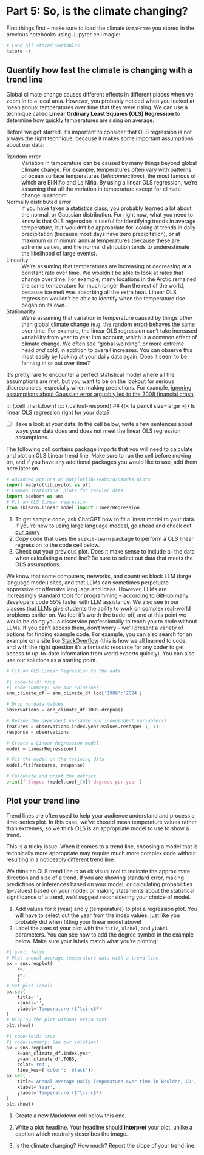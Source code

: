# Part 5: So, is the climate changing?

::: {.content-visible when-format="ipynb"}
First things first -- make sure to load the climate `DataFrame` you stored in the previous notebooks using Jupyter cell magic:

```python
# Load all stored variables
%store -r
```
:::

## Quantify how fast the climate is changing with a trend line

Global climate change causes different effects in different places when we zoom in to a local area. However, you probably noticed when you looked at mean annual temperatures over time that they were rising. We can use a technique called **Linear Ordinary Least Squares (OLS) Regression** to determine how quickly temperatures are rising on average.

Before we get started, it's important to consider that OLS regression is not always the right technique, because it makes some important assumptions about our data:

  Random error
  : Variation in temperature can be caused by many things beyond global climate change. For example, temperatures often vary with patterns of ocean surface temperatures (*teleconnections*), the most famous of which are El Niño and La Niña. By using a linear OLS regression, we're assuming that all the variation in temperature except for climate change is random.

  Normally distributed error
  : If you have taken a statistics class, you probably learned a lot about the normal, or Gaussian distribution. For right now, what you need to know is that OLS regression is useful for identifying trends in average temperature, but wouldn't be appropriate for looking at trends in daily precipitation (because most days have zero precipitation), or at maximum or minimum annual temperatures (because these are extreme values, and the normal distribution tends to underestimate the likelihood of large events).

  Linearity
  : We're assuming that temperatures are increasing or decreasing at a constant rate over time. We wouldn't be able to look at rates that change over time. For example, many locations in the Arctic remained the same temperature for much longer than the rest of the world, because ice melt was absorbing all the extra heat. Linear OLS regression wouldn't be able to identify when the temperature rise began on its own.

  Stationarity
  : We're assuming that variation in temperature caused by things *other* than global climate change (e.g. the random error) behaves the same over time. For example, the linear OLS regression can't take increased variability from year to year into account, which is a common effect of climate change. We often see "global weirding", or more extreme head *and* cold, in addition to overall increases. You can observe this most easily by looking at your daily data again. Does it seem to be fanning in or out over time?

It's pretty rare to encounter a perfect statistical model where all the assumptions are met, but you want to be on the lookout for serious discrepancies, especially when making predictions. For example, [ignoring assumptions about Gaussian error arguably led to the 2008 financial crash](https://www.wired.com/2009/02/wp-quant/).

::: {.cell .markdown}
:::: {.callout-respond}
## {{< fa pencil size=large >}} Is linear OLS regression right for your data?

- [ ] Take a look at your data. In the cell below, write a few sentences about ways your data does and does not meet the linear OLS regression assumptions.

::: {.callout-task title="Import Packages"} 

The following cell contains package imports that you will need to calculate and plot an OLS Linear trend line. Make sure to run the cell before moving on, and if you have any additional packages you would like to use, add them here later on.
:::

```python
# Advanced options on matplotlib/seaborn/pandas plots
import matplotlib.pyplot as plt
# Common statistical plots for tabular data
import seaborn as sns
# Fit an OLS linear regression
from sklearn.linear_model import LinearRegression
```

::: {.callout-task title="Regression"}
  1. To get sample code, ask ChatGPT how to fit a linear model to your data. If you're new to using large language modesl, go ahead and check out [our query](https://chatgpt.com/share/649b897b-9075-457e-8e12-308f795312a1)
  2. Copy code that uses the `scikit-learn` package to perform a OLS linear regression to the code cell below.
  3. Check out your previous plot. Does it make sense to include all the data when calculating a trend line? Be sure to select out data that meets the OLS assumptions.
:::

::: {.callout-note}
We know that some computers, networks, and countries block LLM (large language model) sites, and that LLMs can sometimes perpetuate oppressive or offensive language and ideas. However, LLMs are increasingly standard tools for programming -- [according to GitHub](https://github.com/features/copilot) many developers code 55% faster with LLM assistance. We also see in our classes that LLMs give students the ability to work on complex real-world problems earlier on. We feel it's worth the trade-off, and at this point we would be doing you a disservice professionally to teach you to code without LLMs. If you can't access them, don't worry -- we'll present a variety of options for finding example code. For example, you can also search for an example on a site like [StackOverflow](https://stackoverflow.com/) (this is how we all learned to code, and with the right question it's a fantastic resource for any coder to get access to up-to-date information from world experts quickly). You can also use our solutions as a starting point.
:::

```python
# Fit an OLS Linear Regression to the data
```

::: {.content-visible when-format="html"}
```python
#| code-fold: true
#| code-summary: See our solution!
ann_climate_df = ann_climate_df.loc['1989':'2024']

# Drop no data values
observations = ann_climate_df.TOBS.dropna()

# Define the dependent variable and independent variable(s)
features = observations.index.year.values.reshape(-1, 1)
response = observations

# Create a Linear Regression model
model = LinearRegression()

# Fit the model on the training data
model.fit(features, response)

# Calculate and print the metrics
print(f'Slope: {model.coef_[0]} degrees per year')
```
:::


## Plot your trend line

Trend lines are often used to help your audience understand and process a time-series plot. In this case, we've chosed mean temperature values rather than extremes, so we think OLS is an appropriate model to use to show a trend.

::: {.callout-important title="Is it ok to plot a trend line even if OLS isn't an appropriate model?"}
This is a tricky issue. When it comes to a trend line, choosing a model that is technically more appropriate may require much more complex code without resulting in a noticeably different trend line.

We think an OLS trend line is an ok visual tool to indicate the approximate direction and size of a trend. If you are showing standard error, making predictions or inferences based on your model, or calculating probabilities (p-values) based on your model, or making statements about the statistical significance of a trend, we'd suggest reconsidering your choice of model.
:::

::: {.callout-task title="Regression Plot"}

  1. Add values for x (year) and y (temperature) to plot a regression plot. You will have to select out the year from the index values, just like you probably did when fitting your linear model above!
  2. Label the axes of your plot with the `title`, `xlabel`, and `ylabel` parameters. You can see how to add the degree symbol in the example below. Make sure your labels match what you're plotting!
:::

```python
#| eval: false
# Plot annual average temperature data with a trend line
ax = sns.regplot(
    x=, 
    y=,
    )
# Set plot labels
ax.set(
    title='',
    xlabel='',
    ylabel='Temperature ($^\circ$F)'
)
# Display the plot without extra text
plt.show()
```

::: {.content-visible when-format="html"}
```python
#| code-fold: true
#| code-summary: See our solution!
ax = sns.regplot(
    x=ann_climate_df.index.year, 
    y=ann_climate_df.TOBS,
    color='red',
    line_kws={'color': 'black'})
ax.set(
    title='Annual Average Daily Temperature over time in Boulder, CO',
    xlabel='Year',
    ylabel='Temperature ($^\circ$F)'
)
plt.show()
```
:::

::: {.cell .markdown}
:::: {.callout-respond title="Interpret the trend"}

  1. Create a new Markdown cell below this one.

  2. Write a plot headline. Your headline should **interpret** your plot, unlike a caption which neutrally describes the image.

  3. Is the climate changing? How much? Report the slope of your trend line.

::::
:::